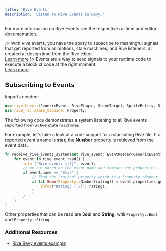 ```yaml
---
title: 'Rive Events'
description: 'Listen to Rive Events in Bevy.'
---
```


For more information on Rive Events see the respective runtime and editor documentation.

<CardGroup col="2">
  <Card title="Rive Events"  icon={<svg xmlns="http://www.w3.org/2000/svg" height="100%" fill="none" viewBox="0 0 16 16" class="size-4 text-gray-500/80 dark:text-gray-400" aria-hidden="true"><path fill="currentColor" fill-rule="evenodd" d="M8.036 1v4.178c0 1.034.839 1.873 1.873 1.873h4.003v6.178a1.77 1.77 0 0 1-1.77 1.77H3.858a1.77 1.77 0 0 1-1.771-1.77V2.771A1.77 1.77 0 0 1 3.857 1zm1.25.145v4.033c0 .345.279.624.623.624h3.889a1.8 1.8 0 0 0-.377-.597L11.618 3.32 9.842 1.525a1.8 1.8 0 0 0-.557-.38" clip-rule="evenodd"></path></svg>}>
    With Rive events, you have the ability to subscribe to meaningful signals that get reported from animations, state machines, and Rive listeners, all created at design time from the Rive editor.
    <br />
    <a href="../../runtimes/rive-events" target="_blank">Learn more</a>
  </Card>
  <Card title="Events"  icon={<svg xmlns="http://www.w3.org/2000/svg" height="100%" fill="none" viewBox="0 0 16 16" class="size-4 text-gray-500/80 dark:text-gray-400" aria-hidden="true"><path fill="currentColor" fill-rule="evenodd" d="M8.036 1v4.178c0 1.034.839 1.873 1.873 1.873h4.003v6.178a1.77 1.77 0 0 1-1.77 1.77H3.858a1.77 1.77 0 0 1-1.771-1.77V2.771A1.77 1.77 0 0 1 3.857 1zm1.25.145v4.033c0 .345.279.624.623.624h3.889a1.8 1.8 0 0 0-.377-.597L11.618 3.32 9.842 1.525a1.8 1.8 0 0 0-.557-.38" clip-rule="evenodd"></path></svg>}>
    Events are a way to send signals to your runtime code to execute a block of code at the right moment.
    <br />
    <a href="../../editor/events/overview" target="_blank">Learn more</a>
  </Card>
</CardGroup>

## Subscribing to Events

Imports needed:

```rust
use rive_bevy::{GenericEvent, RivePlugin, SceneTarget, SpriteEntity, StateMachine};
use rive_rs::state_machine::Property;
```

The following code demonstrates a system listening to all Rive events reported from active state machines.

For example, let's take a look at a code snippet for a star-rating Rive file. If a reported event's name is **star,** the **Number** property is retrieved from the event data.

```rust
fn receive_rive_events_system(mut rive_event: EventReader<GenericEvent>) {
    for event in rive_event.read() {
        info!("Rive event: {:?}", event);
        // We can match on the event name and extract the properties.
        if event.name == "Star" {
            // Find the "rating" property which is a Property::Number.
            if let Some(Property::Number(rating)) = event.properties.get("rating") {
                info!("Rating: {:?}", rating);
            }
        }
    }
}
```

Other properties that can be read are **Bool** and **String**, with `Property::Bool` and `Property::String`.

### Additional Resources

- [Rive Bevy events example](https://github.com/rive-app/rive-bevy/blob/main/examples/rive-events.rs)